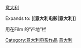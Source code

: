 {{flagdeco|ITA}} [[意大利电影|意大利]]<noinclude>

Expands to: '''<nowiki>[[意大利电影|意大利]]</nowiki>'''

用在{{t1|Infobox Film}}Film 的“产地”栏

[[Category:意大利电影作品]]
[[Category:電影產地模板|意大利]]
</noinclude>